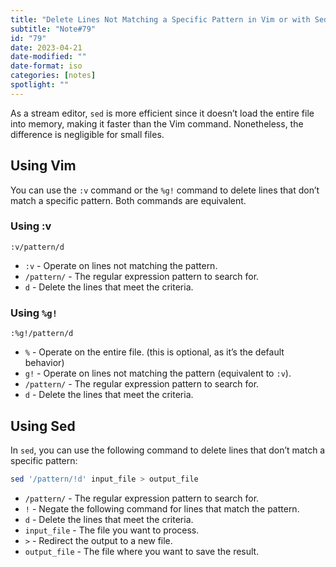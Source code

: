 ```yaml
---
title: "Delete Lines Not Matching a Specific Pattern in Vim or with Sed"
subtitle: "Note#79"
id: "79"
date: 2023-04-21
date-modified: ""
date-format: iso
categories: [notes]
spotlight: ""
---
```

As a stream editor, `sed` is more efficient since it doesn't load the entire file into memory, making it faster than the Vim command. Nonetheless, the difference is negligible for small files.

## Using Vim

You can use the `:v` command or the `%g!` command to delete lines that don't match a specific pattern. Both commands are equivalent.

### Using :v

```vim
:v/pattern/d
```

* `:v` - Operate on lines not matching the pattern.
* `/pattern/` - The regular expression pattern to search for.
* `d` - Delete the lines that meet the criteria.

### Using `%g!`

```vim
:%g!/pattern/d
```

* `%` - Operate on the entire file. (this is optional, as it's the default behavior)
* `g!` - Operate on lines not matching the pattern (equivalent to `:v`).
* `/pattern/` - The regular expression pattern to search for.
* `d` - Delete the lines that meet the criteria.

## Using Sed

In `sed`, you can use the following command to delete lines that don't match a specific pattern:

```bash
sed '/pattern/!d' input_file > output_file
```

* `/pattern/` - The regular expression pattern to search for.
* `!` - Negate the following command for lines that match the pattern.
* `d` - Delete the lines that meet the criteria.
* `input_file` - The file you want to process.
* `>` - Redirect the output to a new file.
* `output_file` - The file where you want to save the result.
